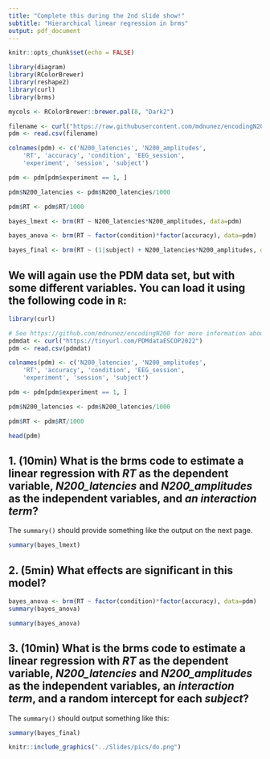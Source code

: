 ---
title: "Complete this during the 2nd slide show!"
subtitle: "Hierarchical linear regression in brms"
output: pdf_document
---

```{r setup, include=FALSE}
knitr::opts_chunk$set(echo = FALSE)

library(diagram)
library(RColorBrewer)
library(reshape2)
library(curl)
library(brms)

mycols <- RColorBrewer::brewer.pal(8, "Dark2")

filename <- curl("https://raw.githubusercontent.com/mdnunez/encodingN200/master/Data/N200_rt_window_150_275.csv")
pdm <- read.csv(filename)

colnames(pdm) <- c('N200_latencies', 'N200_amplitudes', 
    'RT', 'accuracy', 'condition', 'EEG_session', 
    'experiment', 'session', 'subject')

pdm <- pdm[pdm$experiment == 1, ]

pdm$N200_latencies <- pdm$N200_latencies/1000

pdm$RT <- pdm$RT/1000

bayes_lmext <- brm(RT ~ N200_latencies*N200_amplitudes, data=pdm)

bayes_anova <- brm(RT ~ factor(condition)*factor(accuracy), data=pdm)

bayes_final <- brm(RT ~ (1|subject) + N200_latencies*N200_amplitudes, data=pdm)

```

## We will again use the PDM data set, but with some different variables. You can load it using the following code in `R`:

```{r, echo = T, eval = F}
library(curl) 
```

```{r, echo = T, eval = F}
# See https://github.com/mdnunez/encodingN200 for more information about the data
pdmdat <- curl("https://tinyurl.com/PDMdataESCOP2022")
pdm <- read.csv(pdmdat)
```

```{r, echo = T, eval = F}

colnames(pdm) <- c('N200_latencies', 'N200_amplitudes', 
    'RT', 'accuracy', 'condition', 'EEG_session', 
    'experiment', 'session', 'subject')

pdm <- pdm[pdm$experiment == 1, ]

pdm$N200_latencies <- pdm$N200_latencies/1000

pdm$RT <- pdm$RT/1000

head(pdm)
```


\vskip10mm

## 1. (10min) What is the brms code to estimate a linear regression with *RT* as the dependent variable, *N200_latencies* and *N200_amplitudes* as the independent variables, and *an interaction term*?

The `summary()` should provide something like the output on the next page.

\newpage

```{r, echo = F, eval = T}
summary(bayes_lmext)
```

\newpage

## 2. (5min) What effects are significant in this model?

```{r, echo = T, eval = F}
bayes_anova <- brm(RT ~ factor(condition)*factor(accuracy), data=pdm)
summary(bayes_anova)
```

```{r, echo = T, eval = T}
summary(bayes_anova)
```

\newpage

## 3. (10min) What is the brms code to estimate a linear regression with *RT* as the dependent variable, *N200_latencies* and *N200_amplitudes* as the independent variables, an *interaction term*, and a random intercept for each *subject*?

The `summary()` should output something like this:

```{r, echo = F, eval = T}
summary(bayes_final)
```

\vskip10mm

```{r, out.width = "15%", fig.align='right', echo = F}
knitr::include_graphics("../Slides/pics/do.png")
```